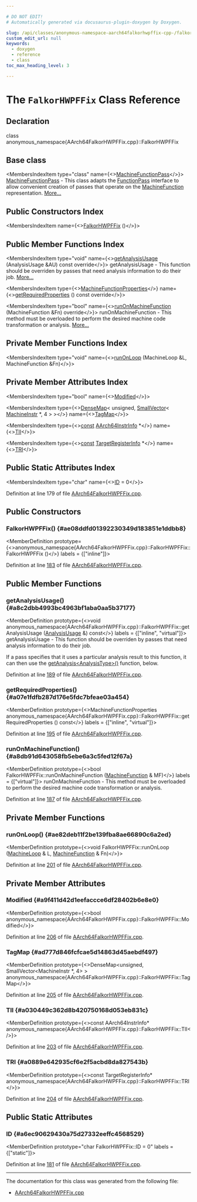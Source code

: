 ```yaml
---

# DO NOT EDIT!
# Automatically generated via docusaurus-plugin-doxygen by Doxygen.

slug: /api/classes/anonymous-namespace-aarch64falkorhwpffix-cpp-/falkorhwpffix
custom_edit_url: null
keywords:
  - doxygen
  - reference
  - class
toc_max_heading_level: 3

---
```





# The `FalkorHWPFFix` Class Reference

<DoxygenPage pluginConfig={pluginConfig}>



## Declaration

<CodeBlock>class anonymous_namespace{AArch64FalkorHWPFFix.cpp}::FalkorHWPFFix</CodeBlock>

## Base class

<MembersIndex>

<MembersIndexItem
  type="class"
  name={<><a href="/docs/api/classes/llvm/machinefunctionpass">MachineFunctionPass</a></>}>
<a href="/docs/api/classes/llvm/machinefunctionpass">MachineFunctionPass</a> - This class adapts the <a href="/docs/api/classes/llvm/functionpass">FunctionPass</a> interface to allow convenient creation of passes that operate on the <a href="/docs/api/classes/llvm/machinefunction">MachineFunction</a> representation. <a href="/docs/api/classes/llvm/machinefunctionpass/#details">More...</a>
</MembersIndexItem>

</MembersIndex>

## Public Constructors Index

<MembersIndex>

<MembersIndexItem
  name={<><a href="#ae08ddfd01392230349d183851e1ddbb8">FalkorHWPFFix</a> ()</>}>
</MembersIndexItem>

</MembersIndex>

## Public Member Functions Index

<MembersIndex>

<MembersIndexItem
  type="void"
  name={<><a href="#a8c2dbb4993bc4963bf1aba0aa5b37177">getAnalysisUsage</a> (AnalysisUsage &amp;AU) const override</>}>
getAnalysisUsage - This function should be overriden by passes that need analysis information to do their job. <a href="#a8c2dbb4993bc4963bf1aba0aa5b37177">More...</a>
</MembersIndexItem>

<MembersIndexItem
  type={<><a href="/docs/api/classes/llvm/machinefunctionproperties">MachineFunctionProperties</a></>}
  name={<><a href="#a07e1fdfb287d176e5fdc7bfeae03a454">getRequiredProperties</a> () const override</>}>
</MembersIndexItem>

<MembersIndexItem
  type="bool"
  name={<><a href="#a8db91d643058fb5ebe6a3c5fed12f67a">runOnMachineFunction</a> (MachineFunction &amp;Fn) override</>}>
runOnMachineFunction - This method must be overloaded to perform the desired machine code transformation or analysis. <a href="#a8db91d643058fb5ebe6a3c5fed12f67a">More...</a>
</MembersIndexItem>

</MembersIndex>

## Private Member Functions Index

<MembersIndex>

<MembersIndexItem
  type="void"
  name={<><a href="#ae82deb11f2be139fba8ae66890c6a2ed">runOnLoop</a> (MachineLoop &amp;L, MachineFunction &amp;Fn)</>}>
</MembersIndexItem>

</MembersIndex>

## Private Member Attributes Index

<MembersIndex>

<MembersIndexItem
  type="bool"
  name={<><a href="#a9f411d42d1eefaccce6df28402b6e8e0">Modified</a></>}>
</MembersIndexItem>

<MembersIndexItem
  type={<><a href="/docs/api/classes/llvm/densemap">DenseMap</a>&lt; unsigned, <a href="/docs/api/classes/llvm/smallvector">SmallVector</a>&lt; <a href="/docs/api/classes/llvm/machineinstr">MachineInstr</a> &#42;, 4 &gt; &gt;</>}
  name={<><a href="#ad777d846fcfcae5d14863d45aebdf497">TagMap</a></>}>
</MembersIndexItem>

<MembersIndexItem
  type={<><a href="/docs/api/files/lib/lib/target/lib/target/aarch64/aarch64promoteconstant-cpp/#a90f8350fecae261c25be85d38b451bff">const</a> <a href="/docs/api/classes/llvm/aarch64instrinfo">AArch64InstrInfo</a> &#42;</>}
  name={<><a href="#a030449c362d8b420750168d053eb831c">TII</a></>}>
</MembersIndexItem>

<MembersIndexItem
  type={<><a href="/docs/api/files/lib/lib/target/lib/target/aarch64/aarch64promoteconstant-cpp/#a90f8350fecae261c25be85d38b451bff">const</a> <a href="/docs/api/classes/llvm/targetregisterinfo">TargetRegisterInfo</a> &#42;</>}
  name={<><a href="#a0889e642935cf6e2f5acbd8da827543b">TRI</a></>}>
</MembersIndexItem>

</MembersIndex>

## Public Static Attributes Index

<MembersIndex>

<MembersIndexItem
  type="char"
  name={<><a href="#a6ec90629430a75d27332eeffc4568529">ID</a> = 0</>}>
</MembersIndexItem>

</MembersIndex>


Definition at line 179 of file <a href="/docs/api/files/lib/lib/target/lib/target/aarch64/aarch64falkorhwpffix-cpp">AArch64FalkorHWPFFix.cpp</a>.

<SectionDefinition>

## Public Constructors

### FalkorHWPFFix() {#ae08ddfd01392230349d183851e1ddbb8}

<MemberDefinition
  prototype={<>anonymous&#95;namespace&#123;AArch64FalkorHWPFFix.cpp&#125;::FalkorHWPFFix::FalkorHWPFFix ()</>}
  labels = {["inline"]}>

Definition at line <a href="/docs/api/files/lib/lib/target/lib/target/aarch64/aarch64falkorhwpffix-cpp/#l00183">183</a> of file <a href="/docs/api/files/lib/lib/target/lib/target/aarch64/aarch64falkorhwpffix-cpp">AArch64FalkorHWPFFix.cpp</a>.
</MemberDefinition>

</SectionDefinition>

<SectionDefinition>

## Public Member Functions

### getAnalysisUsage() {#a8c2dbb4993bc4963bf1aba0aa5b37177}

<MemberDefinition
  prototype={<>void anonymous&#95;namespace&#123;AArch64FalkorHWPFFix.cpp&#125;::FalkorHWPFFix::getAnalysisUsage (<a href="/docs/api/classes/llvm/analysisusage">AnalysisUsage</a> &amp;) const</>}
  labels = {["inline", "virtual"]}>
getAnalysisUsage - This function should be overriden by passes that need analysis information to do their job.

If a pass specifies that it uses a particular analysis result to this function, it can then use the <a href="/docs/api/classes/llvm/pass/#a4863e5e463fb79955269fbf7fbf52b80">getAnalysis&lt;AnalysisType&gt;()</a> function, below.

Definition at line <a href="/docs/api/files/lib/lib/target/lib/target/aarch64/aarch64falkorhwpffix-cpp/#l00189">189</a> of file <a href="/docs/api/files/lib/lib/target/lib/target/aarch64/aarch64falkorhwpffix-cpp">AArch64FalkorHWPFFix.cpp</a>.
</MemberDefinition>

### getRequiredProperties() {#a07e1fdfb287d176e5fdc7bfeae03a454}

<MemberDefinition
  prototype={<>MachineFunctionProperties anonymous&#95;namespace&#123;AArch64FalkorHWPFFix.cpp&#125;::FalkorHWPFFix::getRequiredProperties () const</>}
  labels = {["inline", "virtual"]}>

Definition at line <a href="/docs/api/files/lib/lib/target/lib/target/aarch64/aarch64falkorhwpffix-cpp/#l00195">195</a> of file <a href="/docs/api/files/lib/lib/target/lib/target/aarch64/aarch64falkorhwpffix-cpp">AArch64FalkorHWPFFix.cpp</a>.
</MemberDefinition>

### runOnMachineFunction() {#a8db91d643058fb5ebe6a3c5fed12f67a}

<MemberDefinition
  prototype={<>bool FalkorHWPFFix::runOnMachineFunction (<a href="/docs/api/classes/llvm/machinefunction">MachineFunction</a> &amp; MF)</>}
  labels = {["virtual"]}>
runOnMachineFunction - This method must be overloaded to perform the desired machine code transformation or analysis.

Definition at line <a href="/docs/api/files/lib/lib/target/lib/target/aarch64/aarch64falkorhwpffix-cpp/#l00187">187</a> of file <a href="/docs/api/files/lib/lib/target/lib/target/aarch64/aarch64falkorhwpffix-cpp">AArch64FalkorHWPFFix.cpp</a>.
</MemberDefinition>

</SectionDefinition>

<SectionDefinition>

## Private Member Functions

### runOnLoop() {#ae82deb11f2be139fba8ae66890c6a2ed}

<MemberDefinition
  prototype={<>void FalkorHWPFFix::runOnLoop (<a href="/docs/api/classes/llvm/machineloop">MachineLoop</a> &amp; L, <a href="/docs/api/classes/llvm/machinefunction">MachineFunction</a> &amp; Fn)</>}>

Definition at line <a href="/docs/api/files/lib/lib/target/lib/target/aarch64/aarch64falkorhwpffix-cpp/#l00201">201</a> of file <a href="/docs/api/files/lib/lib/target/lib/target/aarch64/aarch64falkorhwpffix-cpp">AArch64FalkorHWPFFix.cpp</a>.
</MemberDefinition>

</SectionDefinition>

<SectionDefinition>

## Private Member Attributes

### Modified {#a9f411d42d1eefaccce6df28402b6e8e0}

<MemberDefinition
  prototype={<>bool anonymous&#95;namespace&#123;AArch64FalkorHWPFFix.cpp&#125;::FalkorHWPFFix::Modified</>}>

Definition at line <a href="/docs/api/files/lib/lib/target/lib/target/aarch64/aarch64falkorhwpffix-cpp/#l00206">206</a> of file <a href="/docs/api/files/lib/lib/target/lib/target/aarch64/aarch64falkorhwpffix-cpp">AArch64FalkorHWPFFix.cpp</a>.
</MemberDefinition>

### TagMap {#ad777d846fcfcae5d14863d45aebdf497}

<MemberDefinition
  prototype={<>DenseMap&lt;unsigned, SmallVector&lt;MachineInstr &#42;, 4&gt; &gt; anonymous&#95;namespace&#123;AArch64FalkorHWPFFix.cpp&#125;::FalkorHWPFFix::TagMap</>}>

Definition at line <a href="/docs/api/files/lib/lib/target/lib/target/aarch64/aarch64falkorhwpffix-cpp/#l00205">205</a> of file <a href="/docs/api/files/lib/lib/target/lib/target/aarch64/aarch64falkorhwpffix-cpp">AArch64FalkorHWPFFix.cpp</a>.
</MemberDefinition>

### TII {#a030449c362d8b420750168d053eb831c}

<MemberDefinition
  prototype={<>const AArch64InstrInfo&#42; anonymous&#95;namespace&#123;AArch64FalkorHWPFFix.cpp&#125;::FalkorHWPFFix::TII</>}>

Definition at line <a href="/docs/api/files/lib/lib/target/lib/target/aarch64/aarch64falkorhwpffix-cpp/#l00203">203</a> of file <a href="/docs/api/files/lib/lib/target/lib/target/aarch64/aarch64falkorhwpffix-cpp">AArch64FalkorHWPFFix.cpp</a>.
</MemberDefinition>

### TRI {#a0889e642935cf6e2f5acbd8da827543b}

<MemberDefinition
  prototype={<>const TargetRegisterInfo&#42; anonymous&#95;namespace&#123;AArch64FalkorHWPFFix.cpp&#125;::FalkorHWPFFix::TRI</>}>

Definition at line <a href="/docs/api/files/lib/lib/target/lib/target/aarch64/aarch64falkorhwpffix-cpp/#l00204">204</a> of file <a href="/docs/api/files/lib/lib/target/lib/target/aarch64/aarch64falkorhwpffix-cpp">AArch64FalkorHWPFFix.cpp</a>.
</MemberDefinition>

</SectionDefinition>

<SectionDefinition>

## Public Static Attributes

### ID {#a6ec90629430a75d27332eeffc4568529}

<MemberDefinition
  prototype="char FalkorHWPFFix::ID = 0"
  labels = {["static"]}>

Definition at line <a href="/docs/api/files/lib/lib/target/lib/target/aarch64/aarch64falkorhwpffix-cpp/#l00181">181</a> of file <a href="/docs/api/files/lib/lib/target/lib/target/aarch64/aarch64falkorhwpffix-cpp">AArch64FalkorHWPFFix.cpp</a>.
</MemberDefinition>

</SectionDefinition>

<hr/>

The documentation for this class was generated from the following file:

<ul>
<li><a href="/docs/api/files/lib/lib/target/lib/target/aarch64/aarch64falkorhwpffix-cpp">AArch64FalkorHWPFFix.cpp</a></li>
</ul>

</DoxygenPage>
